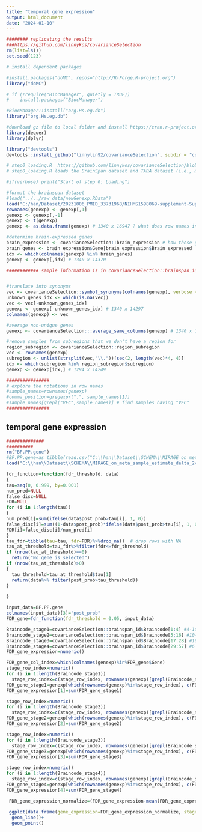 ---
title: "temporal gene expression"
output: html_document
date: "2024-01-10"
---

```{r, echo=F, message=F, warning=F, results=F}
######## replicating the results 
###https://github.com/linnykos/covarianceSelection
rm(list=ls())
set.seed(123)

# install dependent packages 

#install.packages("doMC", repos="http://R-Forge.R-project.org")
library("doMC")

# if (!require("BiocManager", quietly = TRUE))
#    install.packages("BiocManager")

#BiocManager::install("org.Hs.eg.db")
library("org.Hs.eg.db")

#download gz file to local folder and install https://cran.r-project.org/src/contrib/Archive/dequer/
library(dequer)
library(dplyr)

library("devtools")
devtools::install_github("linnylin92/covarianceSelection", subdir = "covarianceSelection")

```



```{r, echo=F, message=F, warning=F, eval=T, results=F}
# step0_loading.R  https://github.com/linnykos/covarianceSelection/blob/master/main/step0_loading.R
# step0_loading.R loads the BrainSpan dataset and TADA dataset (i.e., matching the genes in both datasets, resolving gene synonyms, removing genes not expressed in the brain).

#if(verbose) print("Start of step 0: Loading")

#format the brainspan dataset
#load("../../raw_data/newGenexp.RData")
load("C:/han/Dataset/20231006_PMID_33731968/NIHMS1598069-supplement-Supp_1/newGenexp.RData")
rownames(genexp) <- genexp[,1]
genexp <- genexp[,-1]
genexp <- t(genexp)
genexp <- as.data.frame(genexp) # 1340 x 16947 ? what does row names indicate? 

#determine brain-expressed genes
brain_expression <- covarianceSelection::brain_expression # how these genes are known to be expressed genes????????  
brain_genes <- brain_expression$Gene[brain_expression$Brain_expressed != 'No']
idx <- which(colnames(genexp) %in% brain_genes)
genexp <- genexp[,idx] # 1340 x 14370

############ sample information is in covarianceSelection::brainspan_id


#translate into synonyms
vec <- covarianceSelection::symbol_synonyms(colnames(genexp), verbose = T)
unknown_genes_idx <- which(is.na(vec))
vec <- vec[-unknown_genes_idx]
genexp <- genexp[-unknown_genes_idx] # 1340 x 14297
colnames(genexp) <- vec

#average non-unique genes
genexp <- covarianceSelection:::average_same_columns(genexp) # 1340 x 14246

#remove samples from subregions that we don't have a region for
region_subregion <- covarianceSelection::region_subregion
vec <- rownames(genexp)
subregion <- unlist(strsplit(vec,"\\."))[seq(2, length(vec)*4, 4)]
idx <- which(subregion %in% region_subregion$subregion)
genexp <- genexp[idx,] # 1294 x 14249

################
# explore the notations in row names 
#sample_names=rownames(genexp)
#comma_position=gregexpr(".", sample_names[1])
#sample_names[grepl("VFC",sample_names)] # find samples having "VFC"
################
```



## temporal gene expression 

```{r, echo=F, message=F, warning=F, eval=T}

##############
##########
rm("BF.PP.gene")
#BF.PP.gene=as_tibble(read.csv("C:\\han\\Dataset\\SCHEMA\\MIRAGE_on_meta_sample_estimate_delta_3vargroups_20231027.csv", header=T))
load("C:\\han\\Dataset\\SCHEMA\\MIRAGE_on_meta_sample_estimate_delta_2vargroups_for_constraint_gene_20231120.RData")

fdr_function=function(fdr_threshold, data)
{
tau=seq(0, 0.999, by=0.001)
num_pred=NULL
false_disc=NULL
FDR=NULL
for (i in 1:length(tau))
{
num_pred[i]=sum(ifelse(data$post_prob>tau[i], 1, 0))
false_disc[i]=sum((1-data$post_prob)*ifelse(data$post_prob>tau[i], 1, 0))
FDR[i]=false_disc[i]/num_pred[i]
}
tau_fdr=tibble(tau=tau, fdr=FDR)%>%drop_na()  # drop rows with NA
tau_at_threshold=tau_fdr%>%filter(fdr<=fdr_threshold)
if (nrow(tau_at_threshold)==0)
  return("No gene is selected")
if (nrow(tau_at_threshold)>0)
{
  tau_threshold=tau_at_threshold$tau[1]
  return(data%>% filter(post_prob>tau_threshold))
}

}
```

```{r, echo=T, message=F, warning=F, eval=T}
input_data=BF.PP.gene
colnames(input_data)[3]="post_prob"
FDR_gene=fdr_function(fdr_threshold = 0.05, input_data)
```


```{r, echo=F, message=F, warning=F}
Braincode_stage1=covarianceSelection::brainspan_id$Braincode[1:4] #4-10 PCW
Braincode_stage2=covarianceSelection::brainspan_id$Braincode[5:16] #10-19 PCW
Braincode_stage3=covarianceSelection::brainspan_id$Braincode[17:28] #19PCW-6 months
Braincode_stage4=covarianceSelection::brainspan_id$Braincode[29:57] #6 months-onwards 
FDR_gene_expression=numeric()

FDR_gene_col_index=which(colnames(genexp)%in%FDR_gene$Gene)
stage_row_index=numeric()
for (i in 1:length(Braincode_stage1))
  stage_row_index=c(stage_row_index, rownames(genexp)[grepl(Braincode_stage1[i], rownames(genexp))])
FDR_gene_stage1=genexp[which(rownames(genexp)%in%stage_row_index), c(FDR_gene_col_index)]
FDR_gene_expression[1]=sum(FDR_gene_stage1)

stage_row_index=numeric()
for (i in 1:length(Braincode_stage2))
  stage_row_index=c(stage_row_index, rownames(genexp)[grepl(Braincode_stage2[i], rownames(genexp))])
FDR_gene_stage2=genexp[which(rownames(genexp)%in%stage_row_index), c(FDR_gene_col_index)]
FDR_gene_expression[2]=sum(FDR_gene_stage2)

stage_row_index=numeric()
for (i in 1:length(Braincode_stage3))
  stage_row_index=c(stage_row_index, rownames(genexp)[grepl(Braincode_stage3[i], rownames(genexp))])
FDR_gene_stage3=genexp[which(rownames(genexp)%in%stage_row_index), c(FDR_gene_col_index)]
FDR_gene_expression[3]=sum(FDR_gene_stage3)

stage_row_index=numeric()
for (i in 1:length(Braincode_stage4))
  stage_row_index=c(stage_row_index, rownames(genexp)[grepl(Braincode_stage4[i], rownames(genexp))])
FDR_gene_stage4=genexp[which(rownames(genexp)%in%stage_row_index), c(FDR_gene_col_index)]
FDR_gene_expression[4]=sum(FDR_gene_stage4)

 FDR_gene_expression_normalize=(FDR_gene_expression-mean(FDR_gene_expression))/sd(FDR_gene_expression)
 
 ggplot(data.frame(gene_expression=FDR_gene_expression_normalize, stage=c("4-10 PCW", "10-19 PCW", "19 PCW-6 months", "6 months-onward")), aes(x=stage, y=gene_expression, group=1)) +
  geom_line()+
  geom_point()
```